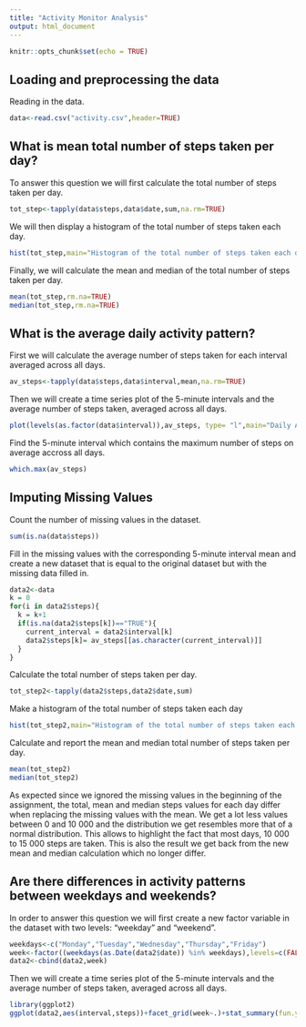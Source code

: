 ```yaml
---
title: "Activity Monitor Analysis"
output: html_document
---
```


```r
knitr::opts_chunk$set(echo = TRUE)
```

## Loading and preprocessing the data

Reading in the data.

```r
data<-read.csv("activity.csv",header=TRUE)
```

## What is mean total number of steps taken per day?

To answer this question we will first calculate the total number of steps taken per day.

```r
tot_step<-tapply(data$steps,data$date,sum,na.rm=TRUE)
```

We will then display a histogram of the total number of steps taken each day.

```r
hist(tot_step,main="Histogram of the total number of steps taken each day",xlab="Total Number of Steps")
```

Finally, we will calculate the mean and median of the total number of steps taken per day.

```r
mean(tot_step,rm.na=TRUE)
median(tot_step,rm.na=TRUE)
```

## What is the average daily activity pattern?

First we will calculate the average number of steps taken for each interval averaged across all days.

```r
av_steps<-tapply(data$steps,data$interval,mean,na.rm=TRUE)
```

Then we will create a time series plot of the 5-minute intervals and the average number of steps taken, averaged across all days. 

```r
plot(levels(as.factor(data$interval)),av_steps, type= "l",main="Daily Activity Pattern",xlab='Minutes',ylab="Steps")
```

Find the 5-minute interval which contains the maximum number of steps on average accross all days. 
```r
which.max(av_steps)
```

## Imputing Missing Values 

Count the number of missing values in the dataset.

```r
sum(is.na(data$steps))
```

Fill in the missing values with the corresponding 5-minute interval mean and create a new dataset that is equal to the original dataset but with the missing data filled in.

```r
data2<-data
k = 0
for(i in data2$steps){
  k = k+1
  if(is.na(data2$steps[k])=="TRUE"){
    current_interval = data2$interval[k]
    data2$steps[k]= av_steps[[as.character(current_interval)]]
  }
}
```

Calculate the total number of steps taken per day.

```r
tot_step2<-tapply(data2$steps,data2$date,sum)
```

Make a histogram of the total number of steps taken each day

```r
hist(tot_step2,main="Histogram of the total number of steps taken each day",xlab="Total Number of Steps")
```

Calculate and report the mean and median total number of steps taken per day.

```r
mean(tot_step2)
median(tot_step2)
```

As expected since we ignored the missing values in the beginning of the assignment, the total, mean and median steps values for each day differ when replacing the missing values with the mean. We get a lot less values between 0 and 10 000 and the distribution we get resembles more that of a normal distribution. This allows to highlight the fact that most days, 10 000 to 15 000 steps are taken. This is also the result we get back from the new mean and median calculation which no longer differ. 

## Are there differences in activity patterns between weekdays and weekends?

In order to answer this question we will first create a new factor variable in the dataset with two levels: "weekday" and "weekend".

```r
weekdays<-c("Monday","Tuesday","Wednesday","Thursday","Friday")
week<-factor((weekdays(as.Date(data2$date)) %in% weekdays),levels=c(FALSE,TRUE),labels=c("weekend","weekday"))
data2<-cbind(data2,week)
```

Then we will create a time series plot of the 5-minute intervals and the average number of steps taken, averaged across all days. 

```r
library(ggplot2)
ggplot(data2,aes(interval,steps))+facet_grid(week~.)+stat_summary(fun.y=mean,geom="line")+labs(title="Activity patterns on weekdays and weekends",x="Minutes",y="Steps")
```